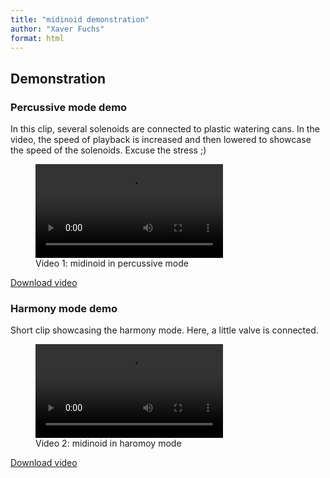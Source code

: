 ```yaml
---
title: "midinoid demonstration"
author: "Xaver Fuchs"
format: html
---
```


## Demonstration

### Percussive mode demo
In this clip, several solenoids are connected to plastic watering cans. In the video, the speed of playback is increased and then lowered to showcase the speed of the solenoids. Excuse the stress ;)

![Video 1: midinoid in percussive mode](vid/percussivemode.webm)

[Download video](https://raw.githubusercontent.com/xaverfuchs/midinoid/main/media/vid/percussivemode.mp4)

### Harmony mode demo
Short clip showcasing the harmony mode. Here, a little valve is connected.

![Video 2: midinoid in haromoy mode](vid/harmonymode.webm)

[Download video](https://raw.githubusercontent.com/xaverfuchs/midinoid/main/media/vid/harmonymode.mp4)

